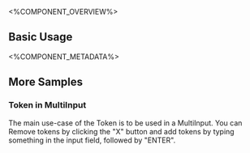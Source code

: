 
<%COMPONENT_OVERVIEW%>

## Basic Usage
<Basic />

<%COMPONENT_METADATA%>

## More Samples

### Token in MultiInput
The main use-case of the Token is to be used in a MultiInput.
You can Remove tokens by clicking the "X" button and add tokens
by typing something in the input field, followed by "ENTER".

<TokenInMultiInput/>